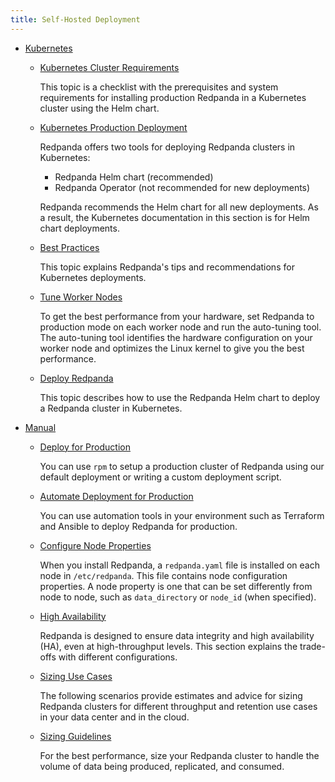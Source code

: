 ```yaml
---
title: Self-Hosted Deployment
---
```


<head>
    <meta name="title" content="Deploy Manually | Redpanda Docs"/>
    <meta name="description" content="Deploy Manually."/>
</head>


- [Kubernetes](../self-hosted/kubernetes)
  - [Kubernetes Cluster Requirements](../self-hosted/kubernetes/kubernetes-cluster-requirements)

      This topic is a checklist with the prerequisites and system requirements for installing production Redpanda in a Kubernetes cluster using the Helm chart.

  - [Kubernetes Production Deployment](../self-hosted/kubernetes/kubernetes-production-deployment)

      Redpanda offers two tools for deploying Redpanda clusters in Kubernetes:

      - Redpanda Helm chart (recommended)
      - Redpanda Operator (not recommended for new deployments)

      Redpanda recommends the Helm chart for all new deployments.
      As a result, the Kubernetes documentation in this section is for Helm chart deployments.

  - [Best Practices](../self-hosted/kubernetes/kubernetes-best-practices)

      This topic explains Redpanda's tips and recommendations for Kubernetes deployments.

  - [Tune Worker Nodes](../self-hosted/kubernetes/kubernetes-tune-workers)

      To get the best performance from your hardware, set Redpanda to production mode on each worker node and run the auto-tuning tool. The auto-tuning tool identifies the hardware configuration on your worker node and optimizes the Linux kernel to give you the best performance.

  - [Deploy Redpanda](../self-hosted/kubernetes/kubernetes-deploy)

      This topic describes how to use the Redpanda Helm chart to deploy a Redpanda cluster in Kubernetes.

- [Manual](../self-hosted/manual)
  - [Deploy for Production](../self-hosted/manual/production/production-deployment)
    
      You can use `rpm` to setup a production cluster of Redpanda using our default deployment or writing a custom deployment script.

  - [Automate Deployment for Production](../self-hosted/manual/production/production-deployment-automation)
    
      You can use automation tools in your environment such as Terraform and Ansible to deploy Redpanda for production.

  - [Configure Node Properties](../self-hosted/manual/node-property-configuration)

      When you install Redpanda, a `redpanda.yaml` file is installed on each node in `/etc/redpanda`. This file contains node configuration properties. A node property is one that can be set differently from node to node, such as `data_directory` or `node_id` (when specified).

  - [High Availability](../self-hosted/manual/high-availability)

      Redpanda is designed to ensure data integrity and high availability (HA), even at high-throughput levels. This section explains the trade-offs with different configurations.

  - [Sizing Use Cases](../self-hosted/manual/sizing-use-cases)
    
      The following scenarios provide estimates and advice for sizing Redpanda clusters for different throughput and retention use cases in your data center and in the cloud.

  - [Sizing Guidelines](../self-hosted/manual/sizing)

      For the best performance, size your Redpanda cluster to handle the volume of data being produced, replicated, and consumed.
